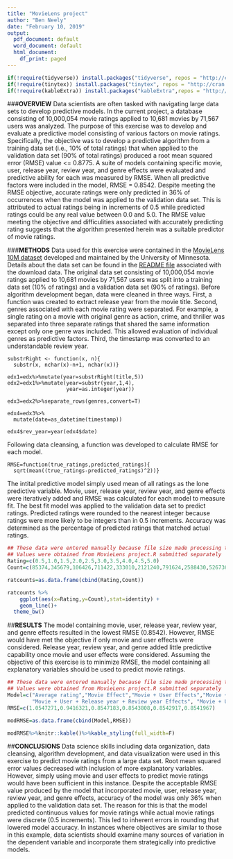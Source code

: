 ---
title: "MovieLens project"
author: "Ben Neely"
date: "February 10, 2019"
output:
  pdf_document: default
  word_document: default
  html_document:
    df_print: paged
---
```{r,include=F}
if(!require(tidyverse)) install.packages("tidyverse", repos = "http://cran.us.r-project.org")
if(!require(tinytex)) install.packages("tinytex", repos = "http://cran.us.r-project.org")
if(!require(kableExtra)) install.packages("kableExtra",repos = "http://cran.us.r-project.org")
```
###**OVERVIEW**
Data scientists are often tasked with navigating large data sets to develop predictive models. In the current project, a database consisting of 10,000,054 movie ratings applied to 10,681 movies by 71,567 users was analyzed. The purpose of this exercise was to develop and evaluate a predictive model consisting of various factors on movie ratings. Specifically, the objective was to develop a predictive algorithm from a training data set (i.e., 10% of total ratings) that when applied to the validation data set (90% of total ratings) produced a root mean squared error (RMSE) value <= 0.8775. A suite of models containing specific movie, user, release year, review year, and genre effects were evaluated and predictive ability for each was measured by RMSE. When all predictive factors were included in the model, RMSE = 0.8542. Despite meeting the RMSE objective, accurate ratings were only predicted in 36% of occurrences when the model was applied to the validation data set. This is attributed to actual ratings being in increments of 0.5 while predicted ratings could be any real value between 0.0 and 5.0. The RMSE value meeting the objective and difficulities associated with accurately predicting rating suggests that the algorithm presented herein was a suitable predictor of movie ratings.

###**METHODS**
Data used for this exercise were contained in the [MovieLens 10M dataset](http://grouplens.org/datasets/movielens/10m/) developed and maintained by the University of Minnesota. Details about the data set can be found in the [README file](http://files.grouplens.org/datasets/movielens/ml-10m-README.html) associated with the download data. The original data set consisting of 10,000,054 movie ratings applied to 10,681 movies by 71,567 users was split into a training data set (10% of ratings) and a validation data set (90% of ratings). Before algorithm development began, data were cleaned in three ways. First, a function was created to extract release year from the movie title. Second, genres associated with each movie rating were separated. For example, a single rating on a movie with original genre as action, crime, and thriller was separated into three separate ratings that shared the same information except only one genre was included. This allowed evaluation of individual genres as predictive factors. Third, the timestamp was converted to an understandable review year.

```
substrRight <- function(x, n){
  substr(x, nchar(x)-n+1, nchar(x))}
  
edx1=edx%>%mutate(year=substrRight(title,5))
edx2=edx1%>%mutate(year=substr(year,1,4),
                   year=as.integer(year))

edx3=edx2%>%separate_rows(genres,convert=T)

edx4=edx3%>%
  mutate(date=as_datetime(timestamp))

edx4$rev_year=year(edx4$date)
```
Following data cleansing, a function was developed to calculate RMSE for each model.

```
RMSE=function(true_ratings,predicted_ratings){
  sqrt(mean((true_ratings-predicted_ratings)^2))}
```
The intital predictive model simply used mean of all ratings as the lone predictive variable. Movie, user, release year, review year, and genre effects were iteratively added and RMSE was calculated for each model to measure fit. The best fit model was applied to the validation data set to predict ratings. Predicted ratings were rounded to the nearest integer because ratings were more likely to be integers than in 0.5 increments. Accuracy was determined as the percentage of predicted ratings that matched actual ratings.

```{r,echo=F}
## These data were entered manually because file size made processing take too long
## Values were obtained from MovieLens project.R submitted separately
Rating=c(0.5,1.0,1.5,2.0,2.5,3.0,3.5,4.0,4.5,5.0)
Count=c(85374,345679,106426,711422,333010,2121240,791624,2588430,526736,1390114)

ratcounts=as.data.frame(cbind(Rating,Count))

ratcounts %>%
	ggplot(aes(x=Rating,y=Count),stat=identity) +
	geom_line()+
  theme_bw()
```

##**RESULTS**
The model containing movie, user, release year, review year, and genre effects resulted in the lowest RMSE (0.8542). However, RMSE would have met the objective if only movie and user effects were considered. Release year, review year, and genre added little predictive capability once movie and user effects were considered. Assuming the objective of this exercise is to minimize RMSE, the model containing all explanatory variables should be used to predict movie ratings. 

```{r,echo=F}
## These data were entered manually because file size made processing take too long
## Values were obtained from MovieLens project.R submitted separately
Model=c("Average rating","Movie Effect","Movie + User Effects","Movie + User + Release Year Effects",
        "Movie + User + Release year + Review year Effects", "Movie + User + Release year + Review year + Genre Effects")
RMSE=c(1.0547271,0.9416321,0.8547183,0.8543808,0.8542917,0.8541967)

modRMSE=as.data.frame(cbind(Model,RMSE))

modRMSE%>%knitr::kable()%>%kable_styling(full_width=F)
```

##**CONCLUSIONS**
Data science skills including data organization, data cleansing, algorithm development, and data visualization were used in this exercise to predict movie ratings from a large data set. Root mean squared error values decreased with inclusion of more explanatory variables. However, simply using movie and user effects to predict movie ratings would have been sufficient in this instance. Despite the acceptable RMSE value produced by the model that incorporated movie, user, release year, review year, and genre effects, accuracy of the model was only 36% when applied to the validation data set. The reason for this is that the model predicted continuous values for movie ratings while actual movie ratings were discrete (0.5 increments). This led to inherent errors in rounding that lowered model accuracy. In instances where objectives are similar to those in this example, data scientists should examine many sources of variation in the dependent variable and incorporate them strategically into predictive models.  